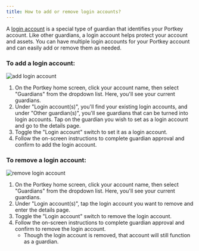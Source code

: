 ```yaml
---
title: How to add or remove login accounts?
---
```


A [login account](/docs/What-is-a-login-account "") is a special type of guardian that identifies your Portkey account. Like other guardians, a login account helps protect your account and assets. You can have multiple login accounts for your Portkey account and can easily add or remove them as needed.

### To add a login account:

![](</img/Add login account.png> "add login account")

1. On the Portkey home screen, click your account name, then select "Guardians" from the dropdown list. Here, you'll see your current guardians.
2. Under "Login account(s)", you'll find your existing login accounts, and under "Other guardian(s)", you'll see guardians that can be turned into login accounts. Tap on the guardian you wish to set as a login account and go to the details page.
3. Toggle the "Login account" switch to set it as a login account.
4. Follow the on-screen instructions to complete guardian approval and confirm to add the login account.

### To remove a login account:

![](</img/remove login aacount.png> "remove login account")

1. On the Portkey home screen, click your account name, then select "Guardians" from the dropdown list. Here, you'll see your current guardians.
2. Under "Login account(s)", tap the login account you want to remove and enter the details page.
3. Toggle the "Login account" switch to remove the login account.
4. Follow the on-screen instructions to complete guardian approval and confirm to remove the login account.
   * Though the login account is removed, that account will still function as a guardian.
